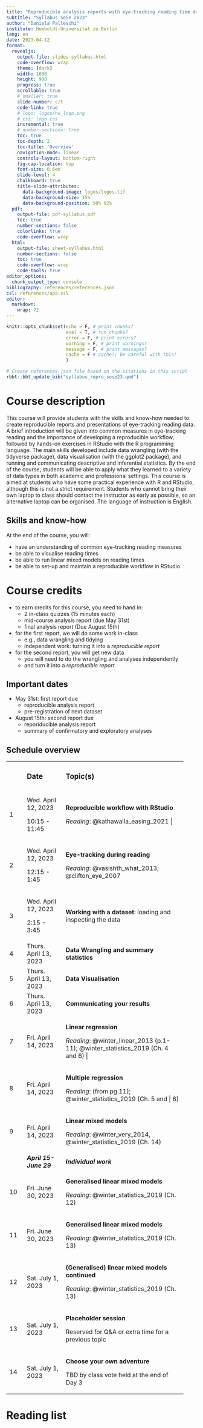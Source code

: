```yaml
---
title: "Reproducible analysis reports with eye-tracking reading time data"
subtitle: "Syllabus SoSe 2023"
author: "Daniela Palleschi"
institute: Humboldt-Universität zu Berlin
lang: en
date: 2023-04-12
format: 
  revealjs:
    output-file: slides-syllabus.html
    code-overflow: wrap
    theme: [dark]
    width: 1600
    height: 900
    progress: true
    scrollable: true
    # smaller: true
    slide-number: c/t
    code-link: true
    # logo: logos/hu_logo.png
    # css: logo.css
    incremental: true
    # number-sections: true
    toc: true
    toc-depth: 2
    toc-title: 'Overview'
    navigation-mode: linear
    controls-layout: bottom-right
    fig-cap-location: top
    font-size: 0.6em
    slide-level: 4
    chalkboard: true
    title-slide-attributes: 
      data-background-image: logos/logos.tif
      data-background-size: 15%
      data-background-position: 50% 92%
  pdf:
    output-file: pdf-syllabus.pdf
    toc: true
    number-sections: false
    colorlinks: true
    code-overflow: wrap
  html:
    output-file: sheet-syllabus.html
    number-sections: false
    toc: true
    code-overflow: wrap
    code-tools: true
editor_options: 
  chunk_output_type: console
bibliography: references/references.json
csl: references/apa.csl
editor: 
  markdown: 
    wrap: 72
---
```


```r
knitr::opts_chunk$set(echo = F, # print chunks?
                      eval = T, # run chunks?
                      error = F, # print errors?
                      warning = F, # print warnings?
                      message = F, # print messages?
                      cache = F # cache?; be careful with this!
                      )
```

```r
# Create references.json file based on the citations in this script
rbbt::bbt_update_bib("syllabus_repro_sose23.qmd")
```

# Course description

This course will provide students with the skills and know-how needed to
create reproducible reports and presentations of eye-tracking reading
data. A brief introduction will be given into common measures in
eye-tracking reading and the importance of developing a reproducible
workflow, followed by hands-on exercises in RStudio with the R
programming language. The main skills developed include data wrangling
(with the tidyverse package), data visualisation (with the ggplot2
package), and running and communicating descriptive and inferential
statistics. By the end of the course, students will be able to apply
what they learned to a variety of data types in both academic and
professional settings. This course is aimed at students who have some
practical experience with R and RStudio, although this is not a strict
requirement. Students who cannot bring their own laptop to class should
contact the instructor as early as possible, so an alternative laptop
can be organised. The language of instruction is English.

## Skills and know-how

At the end of the course, you will:

-   have an understanding of common eye-tracking reading measures
-   be able to visualise reading times
-   be able to run linear mixed models on reading times
-   be able to set-up and maintain a reproducible workflow in RStudio

# Course credits

-   to earn credits for this course, you need to hand in:
    -   2 in-class quizzes (15 minutes each)
    -   mid-course analysis report (due May 31st)
    -   final analysis report (Due August 15th)
-   for the first report, we will do some work in-class
    -   e.g., data wrangling and tidying
    -   independent work: turning it into a *reproducible report*
-   for the second report, you will get new data
    -   you will need to do the wrangling and analyses independently
    -   and turn it into a *reproducible report*

## Important dates

-   May 31st: first report due
    + reproducible analysis report
    + pre-registration of next dataset
-   August 15th: second report due
    + reporiducible analysis report
    + summary of confirmatory and exploratory analyses

\newpage

## Schedule overview

+------+--------------+--------------------------------------------+
|      | ### **Date** | ### **Topic(s)**                           |
+------+--------------+--------------------------------------------+
| 1    | Wed. April   | **Reproducible workflow with RStudio**     |
|      | 12, 2023     |                                            |
|      |              | *Reading*: @kathawalla_easing_2021 \|      |
|      | 10:15 -      |                                            |
|      | 11:45        |                                            |
+------+--------------+--------------------------------------------+
| 2    | Wed. April   | **Eye-tracking during reading**            |
|      | 12, 2023     |                                            |
|      |              | *Reading*: @vasishth_what_2013;            |
|      | 12:15 - 1:45 | @clifton_eye_2007                          |
+------+--------------+--------------------------------------------+
| 3    | Wed. April   | **Working with a dataset**: loading and    |
|      | 12, 2023     | inspecting the data                        |
|      |              |                                            |
|      | 2:15 - 3:45  |                                            |
+------+--------------+--------------------------------------------+
| 4    | Thurs. April | **Data Wrangling and summary statistics**  |
|      | 13, 2023     |                                            |
+------+--------------+--------------------------------------------+
| 5    | Thurs. April | **Data Visualisation**                     |
|      | 13, 2023     |                                            |
+------+--------------+--------------------------------------------+
| 6    | Thurs. April | **Communicating your results**             |
|      | 13, 2023     |                                            |
+------+--------------+--------------------------------------------+
| 7    | Fri. April   | **Linear regression**                      |
|      | 14, 2023     |                                            |
|      |              | *Reading*: @winter_linear_2013 (p.1-11);   |
|      |              | @winter_statistics_2019 (Ch. 4 and 6) \|   |
+------+--------------+--------------------------------------------+
| 8    | Fri. April   | **Multiple regression**                    |
|      | 14, 2023     |                                            |
|      |              | *Reading*: (from pg.11);                   |
|      |              | @winter_statistics_2019 (Ch. 5 and \| 6)   |
+------+--------------+--------------------------------------------+
| 9    | Fri. April   | **Linear mixed models**                    |
|      | 14, 2023     |                                            |
|      |              | *Reading*: @winter_very_2014,              |
|      |              | @winter_statistics_2019 (Ch. 14)           |
+------+--------------+--------------------------------------------+
|      | ***April     | ***Individual work***                      |
|      | 15-June      |                                            |
|      | 29***        |                                            |
+------+--------------+--------------------------------------------+
| 10   | Fri. June    | **Generalised linear mixed models**        |
|      | 30, 2023     |                                            |
|      |              | *Reading*: @winter_statistics_2019 (Ch.    |
|      |              | 12)                                        |
+------+--------------+--------------------------------------------+
| 11   | Fri. June    | **Generalised linear mixed models**        |
|      | 30, 2023     |                                            |
|      |              | *Reading*: @winter_statistics_2019 (Ch.    |
|      |              | 13)                                        |
+------+--------------+--------------------------------------------+
| 12   | Sat. July 1, | **(Generalised) linear mixed models        |
|      | 2023         | continued**                                |
|      |              |                                            |
|      |              | *Reading*: @winter_statistics_2019 (Ch.    |
|      |              | 13)                                        |
+------+--------------+--------------------------------------------+
| 13   | Sat. July 1, | **Placeholder session**                    |
|      | 2023         |                                            |
|      |              | Reserved for Q&A or extra time for a       |
|      |              | previous topic                             |
+------+--------------+--------------------------------------------+
| 14   | Sat. July 1, | **Choose your own adventure**              |
|      | 2023         |                                            |
|      |              | TBD by class vote held at the end of Day 3 |
+------+--------------+--------------------------------------------+

\newpage

# Reading list {.unnumbered}

::: {#refs custom-style="Bibliography"}
:::
